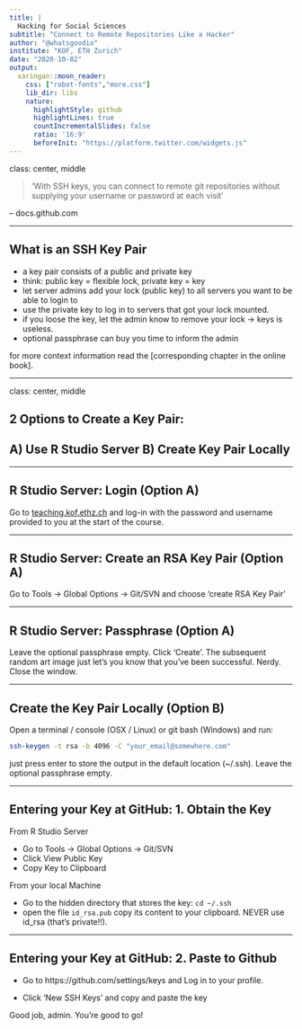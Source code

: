 ```yaml
---
title: |
  Hacking for Social Sciences
subtitle: "Connect to Remote Repositories Like a Hacker"
author: "@whatsgoodio"
institute: "KOF, ETH Zurich"
date: "2020-10-02"
output:
  xaringan::moon_reader:
    css: ["robot-fonts","more.css"]
    lib_dir: libs
    nature:
      highlightStyle: github
      highlightLines: true
      countIncrementalSlides: false
      ratio: '16:9'
      beforeInit: "https://platform.twitter.com/widgets.js"
---
```


class: center, middle

> 'With SSH keys, you can connect to remote git repositories without supplying your username or password at each visit'

-- docs.github.com



---


## What is an SSH Key Pair

- a key pair consists of a public and private key
- think: public key = flexible lock, private key = key 
- let server admins add your lock (public key) to all servers you want to be able to login to
- use the private key to log in to servers that got your lock mounted.
- if you loose the key, let the admin know to remove your lock -> keys is useless.
- optional passphrase can buy you time to inform the admin

for more context information read the [corresponding chapter in the online book]. 

---

class: center, middle

## 2 Options to Create a Key Pair: 
## A) Use R Studio Server B) Create Key Pair Locally


--- 


## R Studio Server: Login  (Option A)


Go to [teaching.kof.ethz.ch](https://teaching.kof.ethz.ch) and log-in with the 
password and username provided to you at the start of the course. 

---


## R Studio Server: Create an RSA Key Pair   (Option A)


Go to Tools -> Global Options -> Git/SVN and choose 'create RSA Key Pair'


---


## R Studio Server: Passphrase   (Option A)

Leave the optional passphrase empty. Click 'Create'. The subsequent random art 
image just let's you know that you've been successful. Nerdy. Close the window.

---


## Create the Key Pair Locally (Option B)

Open a terminal / console (OSX / Linux) or git bash (Windows) and run: 

```bash
ssh-keygen -t rsa -b 4096 -C "your_email@somewhere.com"
```

just press enter to store the output in the default location (~/.ssh).
Leave the optional passphrase empty. 


---


## Entering your Key at GitHub: 1. Obtain the Key


From R Studio Server

- Go to Tools -> Global Options -> Git/SVN
- Click View Public Key
- Copy Key to Clipboard


From your local Machine

- Go to the hidden directory that stores the key: `cd ~/.ssh`
- open the file `id_rsa.pub` copy its content to your clipboard. NEVER use id_rsa (that's private!!).


---


## Entering your Key at GitHub: 2. Paste to Github


- Go to https://github.com/settings/keys and Log in to your profile. 

- Click 'New SSH Keys' and copy and paste the key

Good job, admin. You're good to go! 































